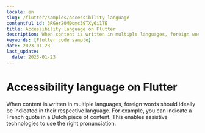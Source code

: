 ```yaml
---
locale: en
slug: /flutter/samples/accessibility-language
contentful_id: 3RGer20M0omc39TXy6i1TE
title: Accessibility language on Flutter
description: When content is written in multiple languages, foreign words should ideally be indicated in their respective language.
keywords: [Flutter code sample]
date: 2023-01-23
last_update:
  date: 2023-01-23
---
```


# Accessibility language on Flutter

When content is written in multiple languages, foreign words should ideally be indicated in their respective language. For example, you can indicate a French quote in a Dutch piece of content. This enables assistive technologies to use the right pronunciation.

<CodeSample id="accessibility-language" locale="en" platform="flutter"/>
